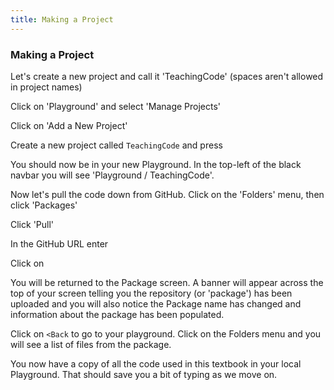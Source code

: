 ```yaml
---
title: Making a Project
---
```


### Making a Project
Let's create a new project and call it 'TeachingCode' (spaces aren't allowed
in project names)

Click on 'Playground' and select 'Manage Projects'
<DisplayImage imageURL='/img/textbook/chapter_02/github1.png' />

Click on 'Add a New Project'
<DisplayImage imageURL='/img/textbook/chapter_02/github2.png' />

Create a new project called `TeachingCode` and press <DisplayDAButtons button={Constants.da_save_prop} />
<DisplayImage imageURL='/img/textbook/chapter_02/github3.png' />

You should now be in your new Playground.  In the top-left of the black
navbar you will see 'Playground / TeachingCode'.

Now let's pull the code down from GitHub.  Click on the 'Folders' menu,
then click 'Packages'
<DisplayImage imageURL='/img/textbook/chapter_02/github4.png' />

Click 'Pull'
<DisplayImage imageURL='/img/textbook/chapter_02/github5.png' />

In the GitHub URL enter <DisplayConstants data={teachingcodeurl} />
<DisplayImage imageURL='/img/textbook/chapter_02/github6.png' />

Click on <DisplayDAButtons button={Constants.da_save_prop} button_text='Pull' />

You will be returned to the Package screen.  A banner will appear across the top
of your screen telling you the repository (or 'package') has been uploaded
and you will also notice the Package name has changed and information about
the package has been populated.
<DisplayImage imageURL='/img/textbook/chapter_02/github7.png' />

Click on `<Back` to go to your playground.  Click on the Folders menu and 
you will see a list of files from the package.
<DisplayImage imageURL='/img/textbook/chapter_02/github7.png' />

You now have a copy of all the code used in this textbook in your local
Playground.  That should save you a bit of typing as we move on.